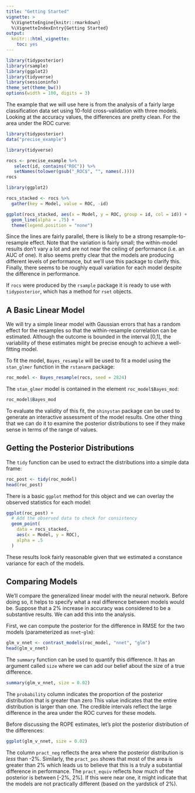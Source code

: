 ```yaml
---
title: "Getting Started"
vignette: >
  %\VignetteEngine{knitr::rmarkdown}
  %\VignetteIndexEntry{Getting Started}
output:
  knitr:::html_vignette:
    toc: yes
---
```


```r
library(tidyposterior)
library(rsample)
library(ggplot2)
library(tidyverse)
library(sessioninfo)
theme_set(theme_bw())
options(width = 100, digits = 3)
```

The example that we will use here is from the analysis of a fairly large classification data set using 10-fold cross-validation with three models. Looking at the accuracy values, the differences are pretty clean. For the area under the ROC curve:

```r
library(tidyposterior)
data("precise_example")

library(tidyverse)

rocs <- precise_example %>%
   select(id, contains("ROC")) %>%
   setNames(tolower(gsub("_ROC$", "", names(.)))) 
rocs

library(ggplot2)

rocs_stacked <- rocs %>%
  gather(key = Model, value = ROC, -id)

ggplot(rocs_stacked, aes(x = Model, y = ROC, group = id, col = id)) + 
  geom_line(alpha = .75) + 
  theme(legend.position = "none")
```

Since the lines are fairly parallel, there is likely to be a strong resample-to-resample effect. Note that the variation is fairly small; the within-model results don't vary a lot and are not near the ceiling of performance (i.e. an AUC of one). It also seems pretty clear that the models are producing different levels of performance, but we'll use this package to clarify this. Finally, there seems to be roughly equal variation for each model despite the difference in performance. 

If `rocs` were produced by the `rsample` package it is ready to use with `tidyposterior`, which has a method for `rset` objects. 

## A Basic Linear Model

We will try a simple linear model with Gaussian errors that has a random effect for the resamples so that the within-resample correlation can be estimated. Although the outcome is bounded in the interval [0,1], the variability of these estimates might be precise enough to achieve a well-fitting model. 

To fit the model, `Bayes_resample` will be used to fit a model using the `stan_glmer` function in the `rstanarm` package: 

```r
roc_model <- Bayes_resample(rocs, seed = 2824)
```

The `stan_glmer` model is contained in the element `roc_model$Bayes_mod`:

```r
roc_model$Bayes_mod
```

To evaluate the validity of this fit, the `shinystan` package can be used to generate an interactive assessment of the model results. One other thing that we can do it to examine the posterior distributions to see if they make sense in terms of the range of values.

## Getting the Posterior Distributions

The `tidy` function can be used to extract the distributions into a simple data frame: 

```r
roc_post <- tidy(roc_model)
head(roc_post)
```

There is a basic `ggplot` method for this object and we can overlay the observed statistics for each model:

```r
ggplot(roc_post) + 
  # Add the observed data to check for consistency 
  geom_point(
    data = rocs_stacked, 
    aes(x = Model, y = ROC), 
    alpha = .5
  )
```

These results look fairly reasonable given that we estimated a constance variance for each of the models. 

## Comparing Models

We'll compare the generalized linear model with the neural network. Before doing so, it helps to specify what a real difference between models would be. Suppose that a 2% increase in accuracy was considered to be a substantive results. We can add this into the analysis. 

First, we can compute the posterior for the difference in RMSE for the two models (parameterized as `nnet`-`glm`):

```r
glm_v_nnet <- contrast_models(roc_model, "nnet", "glm")
head(glm_v_nnet)
```
The `summary` function can be used to quantify this difference. It has an argument called `size` where we can add our belief about the size of a true difference. 

```r
summary(glm_v_nnet, size = 0.02)
```
The `probability` column indicates the proportion of the posterior distribution that is greater than zero This value indicates that the entire distribution is larger than one. The credible intervals reflect the large difference in the area under the ROC curves for these models. 

Before discussing the ROPE estimates, let's plot the posterior distribution of the differences:

```r
ggplot(glm_v_nnet, size = 0.02)
```

The column `pract_neg` reflects the area where the posterior distribution is _less_ than -2%. Similarly, the `pract_pos` shows that most of the area is greater than 2% which leads us to believe that this is a truly a substantial difference in performance. The `pract_equiv` reflects how much of the posterior is between [-2%, 2%]. If this were near one, it might indicate that the models are not practically different (based on the yardstick of 2%). 


